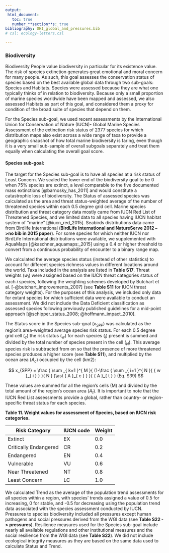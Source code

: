 ```yaml
---
output:
 html_document:
   toc: true
   number_**section**s: true
bibliography: OHI_global_and_pressures.bib
# csl: ecology-letters.csl

---
```


### Biodiversity
Biodiversity People value biodiversity in particular for its existence value. The risk of species extinction generates great emotional and moral concern for many people. As such, this goal assesses the conservation status of species based on the best available global data through two sub-goals: Species and Habitats. Species were assessed because they are what one typically thinks of in relation to biodiversity. Because only a small proportion of marine species worldwide have been mapped and assessed, we also assessed Habitats as part of this goal, and considered them a proxy for condition of the broad suite of species that depend on them.

For the Species sub-goal, we used recent assessments by the International Union for Conservation of Nature (IUCN)- Global Marine Species Assessment of the extinction risk status of 2377 species for which distribution maps also exist across a wide range of taxa to provide a geographic snapshot of how total marine biodiversity is faring, even though it is a very small sub-sample of overall subgoals separately and treat them equally when calculating the overall goal score.

#### Species sub-goal:

The target for the Species sub-goal is to have all species at a risk status of Least Concern. We scaled the lower end of the biodiversity goal to be 0 when 75% species are extinct, a level comparable to the five documented mass extinctions [@barnosky_has_2011] and would constitute a catastrophic loss of biodiversity. The Status of assessed species was calculated as the area and threat status-weighted average of the number of threatened species within each 0.5 degree grid cell. Marine species distribution and threat category data mostly came from IUCN Red List of Threatened Species, and we limited data to all species having IUCN habitat system of "marine" [@iucn_red_2015]. Seabirds distributions data came from Birdlife International (**BirdLife International and NatureServe 2012 -->no bib in 2015 paper**). For some species for which neither IUCN nor BirdLife International distributions were available, we supplemented with AquaMaps [@kaschner_aquamaps:_2015] using a 0.4 or higher threshold to convert from a continuous probability of encounter to a binary range map.

We calculated the average species status (instead of other statistics) to account for different species richness values in different locations around the world. Taxa included in the analysis are listed in **Table S17**. Threat weights ($w_{i}$) were assigned based on the IUCN threat categories status of each _i_ species, following the weighting schemes developed by Butchart et al. [-@butchart_improvements_2007] (see **Table S11** for IUCN threat category weights). For the purposes of this analysis, we included only data for extant species for which sufficient data were available to conduct an assessment. We did not include the Data Deficient classification as assessed species following previously published guidelines for a mid-point approach [@schipper_status_2008; @hoffmann_impact_2010].

The Status score in the Species sub-goal ($x_{SPP}$) was calculated as the region’s area-weighted average species risk status. For each 0.5 degree grid cell ($_{c}$) the risk status ($_{w}$) for each species ($_{i}$) present is summed and divided by the total number of species present in the cell ($_{N}$). This average species risk is subtracted from on so that the presence of more threatened species produces a higher score (see **Table S11**), and multiplied by the ocean area ($A_{c}$) occupied by the cell (km2):

$$
x_{SPP} = \frac { \sum _{ k=1 }^{ M }{ (1-\frac { \sum _{ i=1 }^{ N }{ { w }_{ i } }  }{ N } )\ast { A }_{ c } }  }{ { A }_{ t } } (Eq. S39)
$$

These values are summed for all the region’s cells (M) and divided by the total amount of the region’s ocean area ($A_{t}$). It is important to note that the IUCN Red List assessments provide a global, rather than country- or region- specific threat status for each species.

**Table 11. Weight values for assessment of Species, based on IUCN risk categories.**

|Risk Category |IUCN code |Weight|
|---|---|---|
|Extinct | EX |0.0 |
|Critically Endangered| CR | 0.2 |
|Endangered | EN | 0.4 |
|Vulnerable | VU | 0.6 |
|Near Threatened | NT | 0.8 |
|Least Concern | LC | 1.0 |

We calculated Trend as the average of the population trend assessments for all species within a region, with species’ trends assigned a value of 0.5 for increasing, 0 for stable, and -0.5 for decreasing using the population trend data associated with the species assessment conducted by IUCN. Pressures to species biodiversity included all pressures except human pathogens and social pressures derived from the WGI data (see **Table S22 -> pressures**). Resilience measures used for the Species sub-goal include nearly all available regulations and other institutional measures and the social resilience from the WGI data (see **Table S22**). We did not include ecological integrity measures as they are based on the same data used to calculate Status and Trend.
